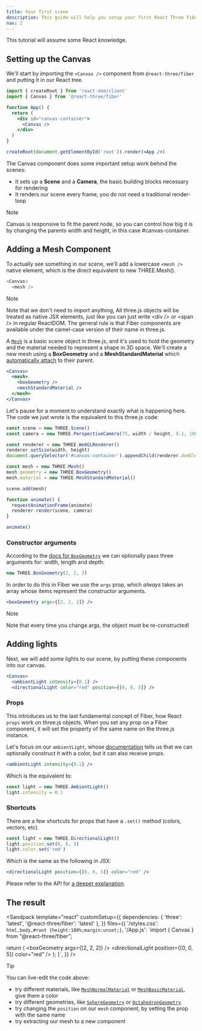 ```yaml
---
title: Your first scene
description: This guide will help you setup your first React Three Fiber scene and introduce you to its core concepts.
nav: 2
---
```


This tutorial will assume some React knowledge.

## Setting up the Canvas

We'll start by importing the `<Canvas />` component from `@react-three/fiber` and putting it in our React tree.

```jsx
import { createRoot } from 'react-dom/client'
import { Canvas } from '@react-three/fiber'

function App() {
  return (
    <div id="canvas-container">
      <Canvas />
    </div>
  )
}

createRoot(document.getElementById('root')).render(<App />)
```

The Canvas component does some important setup work behind the scenes:

- It sets up a **Scene** and a **Camera**, the basic building blocks necessary for rendering
- It renders our scene every frame, you do not need a traditional render-loop

> [!NOTE]
> Canvas is responsive to fit the parent node, so you can control how big it is by changing the parents width and height, in this case #canvas-container.

## Adding a Mesh Component

To actually see something in our scene, we'll add a lowercase `<mesh />` native element, which is the direct equivalent to new THREE.Mesh().

```js
<Canvas>
  <mesh />
```

> [!NOTE]
> Note that we don't need to import anything, All three.js objects will be treated as native JSX elements, just like you can just write &lt;div /&gt; or &lt;span /&gt; in regular ReactDOM. The general rule is that Fiber components are available under the camel-case version of their name in three.js.

A [`Mesh`](https://threejs.org/docs/#api/en/objects/Mesh) is a basic scene object in three.js, and it's used to hold the geometry and the material needed to represent a shape in 3D space.
We'll create a new mesh using a **BoxGeometry** and a **MeshStandardMaterial** which [automatically attach](/api/objects#attach) to their parent.

```jsx
<Canvas>
  <mesh>
    <boxGeometry />
    <meshStandardMaterial />
  </mesh>
</Canvas>
```

Let's pause for a moment to understand exactly what is happening here. The code we just wrote is the equivalent to this three.js code:

```jsx
const scene = new THREE.Scene()
const camera = new THREE.PerspectiveCamera(75, width / height, 0.1, 1000)

const renderer = new THREE.WebGLRenderer()
renderer.setSize(width, height)
document.querySelector('#canvas-container').appendChild(renderer.domElement)

const mesh = new THREE.Mesh()
mesh.geometry = new THREE.BoxGeometry()
mesh.material = new THREE.MeshStandardMaterial()

scene.add(mesh)

function animate() {
  requestAnimationFrame(animate)
  renderer.render(scene, camera)
}

animate()
```

### Constructor arguments

According to the [docs for `BoxGeometry`](https://threejs.org/docs/#api/en/geometries/BoxGeometry) we can optionally pass three arguments for: width, length and depth:

```js
new THREE.BoxGeometry(2, 2, 2)
```

In order to do this in Fiber we use the `args` prop, which _always_ takes an array whose items represent the constructor arguments.

```jsx
<boxGeometry args={[2, 2, 2]} />
```

> [!NOTE]
> Note that every time you change args, the object must be re-constructed!

## Adding lights

Next, we will add some lights to our scene, by putting these components into our canvas.

```jsx
<Canvas>
  <ambientLight intensity={0.1} />
  <directionalLight color="red" position={[0, 0, 5]} />
```

### Props

This introduces us to the last fundamental concept of Fiber, how React `props` work on three.js objects. When you set any prop on a Fiber component, it will set the property of the same name on the three.js instance.

Let's focus on our `ambientLight`, whose [documentation](https://threejs.org/docs/#api/en/lights/AmbientLight) tells us that we can optionally construct it with a color, but it can also receive props.

```jsx
<ambientLight intensity={0.1} />
```

Which is the equivalent to:

```jsx
const light = new THREE.AmbientLight()
light.intensity = 0.1
```

### Shortcuts

There are a few shortcuts for props that have a `.set()` method (colors, vectors, etc).

```jsx
const light = new THREE.DirectionalLight()
light.position.set(0, 0, 5)
light.color.set('red')
```

Which is the same as the following in JSX:

```jsx
<directionalLight position={[0, 0, 5]} color="red" />
```

Please refer to the API for [a deeper explanation](/api/objects).

## The result

<Sandpack
  template="react"
  customSetup={{
    dependencies: {
      'three': 'latest',
      '@react-three/fiber': 'latest'
    },
  }}
  files={{
    '/styles.css': `html,body,#root {height:100%;margin:unset;}`,
    '/App.js': `import { Canvas } from "@react-three/fiber";

  return (
      <Canvas>
        <mesh>
          <boxGeometry args={[2, 2, 2]} />
          <meshPhongMaterial />
        </mesh>
        <ambientLight intensity={0.1} />
        <directionalLight position={[0, 0, 5]} color="red" />
      </Canvas>
  );
}`,
  }}
/>

> [!TIP]
> You can live-edit the code above:
> - try different materials, like [`MeshNormalMaterial`](https://threejs.org/docs/#api/en/materials/MeshNormalMaterial) or [`MeshBasicMaterial`](https://threejs.org/docs/#api/en/materials/MeshBasicMaterial), give them a color
> - try different geometries, like [`SphereGeometry`](https://threejs.org/docs/#api/en/geometries/SphereGeometry) or [`OctahedronGeometry`](https://threejs.org/docs/#api/en/geometries/OctahedronGeometry)
> - try changing the `position` on our `mesh` component, by setting the prop with the same name
> - try extracting our mesh to a new component
